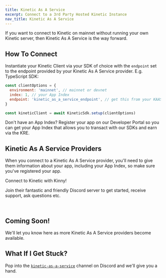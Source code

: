 ```yaml
---
title: Kinetic As A Service
excerpt: Connect to a 3rd Party Hosted Kinetic Instance
nav_title: Kinetic As A Service
---
```


If you want to connect to Kinetic on mainnet without running your own Kinetic server, then Kinetic As A Service is the way forward.

## How To Connect

Instantiate your Kinetic Client via your SDK of choice with the `endpoint` set to the endpoint provided by your Kinetic As A Service provider.
E.g. TypeScript SDK:

```js
const clientOptions = {
  environment: 'mainnet', // mainnet or devnet
  index: 1, // your App Index
  endpoint: 'kinetic_as_a_service_endpoint', // get this from your KAAS provider
}

const kineticClient = await KineticSdk.setup(clientOptions)
```

Don't have an App Index? Register your app on our Developer Portal so you can get your App Index that allows you to transact with our SDKs and earn via the KRE.

<RegisterApp />

## Kinetic As A Service Providers

When you connect to a Kinetic As A Service provider, you'll need to give them information about your app, including your App Index, so make sure you've registered your app.

<div className="w-full">
  <NavCard
    title="Kinny"
    jpgFile="kinny"
    useCase
    link={{ url: 'https://discord.gg/sH9tSzxD', label: 'Visit the Kinny Discord' }}
  >
    <p>Connect to Kinetic with Kinny!</p>
    <p>Join their fantastic and friendly Discord server to get started, receive support, ask questions etc.</p>
  </NavCard>
</div>
<br />

## Coming Soon!

We'll let you know here as more Kinetic As A Service providers become available.

## What If I Get Stuck?

Pop into the [`kinetic-as-a-service`](https://discord.com/channels/808859554997469244/1047013961092055182) channel on Discord and we'll give you a hand.

<Help />
